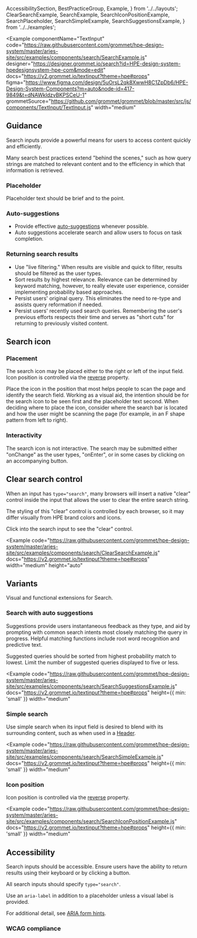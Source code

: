   AccessibilitySection,
  BestPracticeGroup,
  Example,
} from '../../layouts';
  ClearSearchExample,
  SearchExample,
  SearchIconPositionExample,
  SearchPlaceholder,
  SearchSimpleExample,
  SearchSuggestionsExample,
} from '../../examples';

<Example
  componentName="TextInput"
  code="https://raw.githubusercontent.com/grommet/hpe-design-system/master/aries-site/src/examples/components/search/SearchExample.js"
  designer="https://designer.grommet.io/search?id=HPE-design-system-hpedesignsystem-hpe-com&mode=edit"
  docs="https://v2.grommet.io/textinput?theme=hpe#props"
  figma="https://www.figma.com/design/5uOrsL2qk8XwwH8C1ZpDb6/HPE-Design-System-Components?m=auto&node-id=417-9849&t=dNAWkldzvBKPSCeU-1"
  grommetSource="https://github.com/grommet/grommet/blob/master/src/js/components/TextInput/TextInput.js"
  width="medium"
>
  <SearchExample />
</Example>

## Guidance

Search inputs provide a powerful means for users to access content quickly and efficiently.

Many search best practices extend "behind the scenes," such as how query strings are matched to relevant content and to the efficiency in which that information is retrieved.

### Placeholder

Placeholder text should be brief and to the point.

<BestPracticeGroup>
  <Example
    height="small"
    bestPractice={{
      type: 'do',
      message: 'Make the placeholder text concise.',
    }}
  >
    <SearchPlaceholder />
  </Example>
  <Example
    height="small"
    bestPractice={{
      type: 'dont',
      message: `Avoid lengthly placeholder text that overflows.`,
    }}
  >
    <SearchPlaceholder bestPractice={false} />
  </Example>
</BestPracticeGroup>

### Auto-suggestions

- Provide effective [auto-suggestions](#search-with-auto-suggestions) whenever possible.
- Auto suggestions accelerate search and allow users to focus on task completion.

### Returning search results

- Use "live filtering." When results are visible and quick to filter, results should be filtered as the user types.
- Sort results by highest relevance. Relevance can be determined by keyword matching, however, to really elevate user experience, consider implementing probability based approaches.
- Persist users' original query. This eliminates the need to re-type and assists query reformation if needed.
- Persist users' recently used search queries. Remembering the user's previous efforts respects their time and serves as "short cuts" for returning to previously visited content.

## Search icon

### Placement

The search icon may be placed either to the right or left of the input field. Icon position is controlled via the [reverse](#icon-position) property.

Place the icon in the position that most helps people to scan the page and identify the search field. Working as a visual aid, the intention should be for the search icon to be seen first and the placeholder text second. When deciding where to place the icon, consider where the search bar is located and how the user might be scanning the page (for example, in an F shape pattern from left to right).

### Interactivity

The search icon is not interactive. The search may be submitted either "onChange" as the user types, "onEnter", or in some cases by clicking on an accompanying button.

## Clear search control

When an input has `type="search"`, many browsers will insert a native "clear" control inside the input that allows the user to clear the entire search string.

The styling of this "clear" control is controlled by each browser, so it may differ visually from HPE brand colors and icons.

Click into the search input to see the "clear" control.

<Example
  code="https://raw.githubusercontent.com/grommet/hpe-design-system/master/aries-site/src/examples/components/search/ClearSearchExample.js"
  docs="https://v2.grommet.io/textinput?theme=hpe#props"
  width="medium"
  height="auto"
>
  <ClearSearchExample />
</Example>

## Variants

Visual and functional extensions for Search.

### Search with auto suggestions

Suggestions provide users instantaneous feedback as they type, and aid by prompting with common search intents most closely matching the query in progress. Helpful matching functions include root word recognition and predictive text.

Suggested queries should be sorted from highest probability match to lowest. Limit the number of suggested queries displayed to five or less.

<Example
  code="https://raw.githubusercontent.com/grommet/hpe-design-system/master/aries-site/src/examples/components/search/SearchSuggestionsExample.js"
  docs="https://v2.grommet.io/textinput?theme=hpe#props"
  height={{ min: 'small' }}
  width="medium"
>
  <SearchSuggestionsExample />
</Example>

### Simple search

Use simple search when its input field is desired to blend with its surrounding content, such as when used in a [Header](/components/header).

<Example
  code="https://raw.githubusercontent.com/grommet/hpe-design-system/master/aries-site/src/examples/components/search/SearchSimpleExample.js"
  docs="https://v2.grommet.io/textinput?theme=hpe#props"
  height={{ min: 'small' }}
  width="medium"
>
  <SearchSimpleExample />
</Example>

### Icon position

Icon position is controlled via the [reverse](https://v2.grommet.io/textinput?theme=hpe#reverse) property.

<Example
  code="https://raw.githubusercontent.com/grommet/hpe-design-system/master/aries-site/src/examples/components/search/SearchIconPositionExample.js"
  docs="https://v2.grommet.io/textinput?theme=hpe#props"
  height={{ min: 'small' }}
  width="medium"
>
  <SearchIconPositionExample />
</Example>

## Accessibility

Search inputs should be accessible. Ensure users have the ability to return results using their keyboard or by clicking a button.

All search inputs should specify `type="search"`.

Use an `aria-label` in addition to a placeholder unless a visual label is provided.

For additional detail, see [ARIA form hints](https://developer.mozilla.org/en-US/docs/Web/Accessibility/ARIA/forms/Basic_form_hints).

### WCAG compliance

<AccessibilitySection title="Search" />
